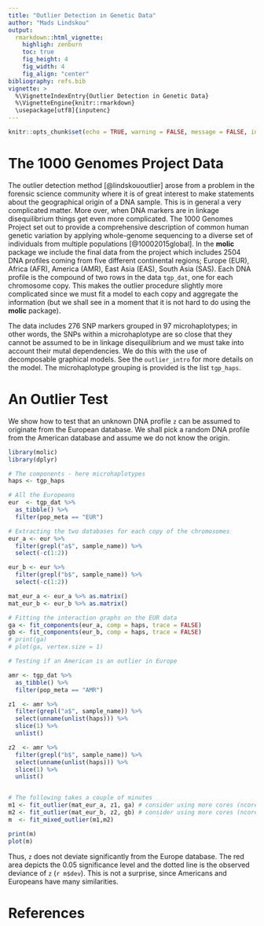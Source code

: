 ```yaml
---
title: "Outlier Detection in Genetic Data"
author: "Mads Lindskou"
output: 
  rmarkdown::html_vignette:
    highligh: zenburn
    toc: true
    fig_height: 4
    fig_width: 4
    fig_align: "center"
bibliography: refs.bib
vignette: >
  %\VignetteIndexEntry{Outlier Detection in Genetic Data}
  %\VignetteEngine{knitr::rmarkdown}
  \usepackage[utf8]{inputenc}
---
```


```r
knitr::opts_chunk$set(echo = TRUE, warning = FALSE, message = FALSE, include = TRUE)
```


# The 1000 Genomes Project Data

The outlier detection method [@lindskououtlier] arose from a problem in the forensic science community where it is of great interest to make statements about the geographical origin of a DNA sample. This is in general a very complicated matter. More over, when DNA markers are in linkage disequilibrium things get even more complicated. The 1000 Genomes Project set out to provide a comprehensive description of common human genetic variation by applying whole-genome sequencing to a diverse set of individuals from multiple populations [@10002015global]. In the **molic** package we include the final data from the project which includes $2504$ DNA profiles coming from five different continental regions; Europe (EUR), Africa (AFR), America (AMR), East Asia (EAS), South Asia (SAS). Each DNA profile is the compound of two rows in the data `tgp_dat`, one for each chromosome copy. This makes the outlier procedure slightly more complicated since we must fit a model to each copy and aggregate the information (but we shall see in a moment that it is not hard to do using the **molic** package).

The data includes $276$ SNP markers grouped in $97$ microhaplotypes; in other words, the SNPs within a microhaplotype are so close that they cannot be assumed to be in linkage disequilibrium and we must take into account their mutal dependencies. We do this with the use of decomposable graphical models. See the `outlier_intro` for more details on the model. The microhaplotype grouping is provided is the list `tgp_haps`.

# An Outlier Test

We show how to test that an unknown DNA profile `z` can be assumed to originate from the European database. We shall pick a random DNA profile from the American database and assume we do not know the origin. 


```r
library(molic)
library(dplyr)

# The components - here microhaplotypes
haps <- tgp_haps

# All the Europeans
eur  <- tgp_dat %>%
  as_tibble() %>%
  filter(pop_meta == "EUR")

# Extracting the two databases for each copy of the chromosomes
eur_a <- eur %>%
  filter(grepl("a$", sample_name)) %>%
  select(-c(1:2))

eur_b <- eur %>%
  filter(grepl("b$", sample_name)) %>%
  select(-c(1:2))

mat_eur_a <- eur_a %>% as.matrix()
mat_eur_b <- eur_b %>% as.matrix()

# Fitting the interaction graphs on the EUR data 
ga <- fit_components(eur_a, comp = haps, trace = FALSE)
gb <- fit_components(eur_b, comp = haps, trace = FALSE)
# print(ga)
# plot(ga, vertex.size = 1)

# Testing if an American is an outlier in Europe

amr <- tgp_dat %>%
  as_tibble() %>%
  filter(pop_meta == "AMR")

z1  <- amr %>%
  filter(grepl("a$", sample_name)) %>% 
  select(unname(unlist(haps))) %>%
  slice(1) %>%
  unlist()

z2  <- amr %>%
  filter(grepl("b$", sample_name)) %>% 
  select(unname(unlist(haps))) %>%
  slice(1) %>%
  unlist()


# The following takes a couple of minutes
m1 <- fit_outlier(mat_eur_a, z1, ga) # consider using more cores (ncores argument)
m2 <- fit_outlier(mat_eur_b, z2, gb) # consider using more cores (ncores argument)
m  <- fit_mixed_outlier(m1,m2)
```

```r
print(m)
plot(m)
```
Thus, `z` does not deviate significantly from the Europe database. The red area depicts the $0.05$ significance level and the dotted line is the observed deviance of `z` (`r m$dev`). This is not a surprise, since Americans and Europeans have many similarities.

# References
